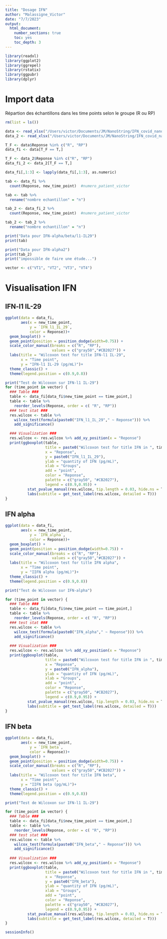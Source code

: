 ```yaml
---
title: "Dosage IFN"
author: "Malassigne_Victor"
date: "7/7/2023"
output: 
  html_document:
    number_sections: true
    toc: yes
    toc_depth: 3
---
```



```r
library(readxl)
library(ggplot2)
library(ggrepel)
library(rstatix)
library(ggpubr)
library(dplyr)
```


# Import data
Répartion des échantillons dans les time points selon le groupe (R ou RP)
```r
rm(list = ls())

data <- read_xlsx("/Users/victor/Documents/JM/NanoString/IFN_covid_nano/data/Dosage_IFN.xlsx", sheet = 2)
data_2 <- read_xlsx("/Users/victor/Documents/JM/NanoString/IFN_covid_nano/data/Dosage_IFN.xlsx", sheet = 5)

T_F <- data$Reponse %in% c("R", "RP")
data_fi <- data[T_F == T,]

T_F <- data_2$Reponse %in% c("R", "RP")
data_fi_2 <- data_2[T_F == T,]

data_fi[,1:3] <- lapply(data_fi[,1:3], as.numeric)

tab <- data_fi %>%
  count(Reponse, new_time_point)  #numero_patient_victor

tab <- tab %>% 
  rename("nombre echantillon" = "n")

tab_2 <- data_fi_2 %>%
  count(Reponse, new_time_point)  #numero_patient_victor

tab_2 <- tab_2 %>% 
  rename("nombre echantillon" = "n")

print("Data pour IFN-alpha/beta/l1-IL29")
print(tab)

print("Data pour IFN-alpha2")
print(tab_2)
print("impossible de faire une étude...")

vector <- c("VT1", "VT2", "VT3", "VT4")
```

# Visualisation IFN
## IFN-l1 IL-29
```r
ggplot(data = data_fi, 
       aes(x = new_time_point, 
           y = `IFN_l1_IL_29`, 
           color = Reponse))+ 
  geom_boxplot() +
  geom_point(position = position_dodge(width=0.75)) +
  scale_color_manual(breaks = c("R", "RP"),
                     values = c("gray50","#CB2027")) +
  labs(title = "Wilcoxon test for title IFN-l1 IL-29", 
       x = "Time point", 
       y = "IFN-l1 IL-29 (pg/mL)")+
  theme_classic() + 
  theme(legend.position = c(0.9,0.8))

print("Test de Wilcoxon sur IFN-l1 IL-29")
for (time_point in vector) {
  ### Table ###
  table <- data_fi[data_fi$new_time_point == time_point,]
  table <- table %>% 
    reorder_levels(Reponse, order = c( "R", "RP"))
  ### test stat ###
  res.wilcox <- table %>%
    wilcox_test(formula(paste0("IFN_l1_IL_29"," ~ Reponse"))) %>%
    add_significance()

  ### Visualization ###
  res.wilcox <- res.wilcox %>% add_xy_position(x = "Reponse")
  print(ggboxplot(table, 
                  title = paste0("Wilcoxon test for title IFN in ", time_point),
                  x = "Reponse", 
                  y = paste0("IFN_l1_IL_29"), 
                  ylab = "quantity of IFN (pg/mL)",
                  xlab = "Groups", 
                  add = "point",
                  color = "Reponse",
                  palette = c("gray50", "#CB2027"),
                  legend = c(0.9,0.95)) + 
          stat_pvalue_manual(res.wilcox, tip.length = 0.03, hide.ns = T) +
          labs(subtitle = get_test_label(res.wilcox, detailed = T)))
}
```

## IFN alpha
```r
ggplot(data = data_fi, 
       aes(x = new_time_point, 
           y = `IFN_alpha`, 
           color = Reponse))+ 
  geom_boxplot() +
  geom_point(position = position_dodge(width=0.75)) +
  scale_color_manual(breaks = c("R", "RP"),
                     values = c("gray50","#CB2027")) +
  labs(title = "Wilcoxon test for title IFN alpha", 
       x = "Time point", 
       y = "IIFN alpha (pg/mL)")+
  theme_classic() + 
  theme(legend.position = c(0.9,0.8))

print("Test de Wilcoxon sur IFN-alpha")

for (time_point in vector) {
  ### Table ###
  table <- data_fi[data_fi$new_time_point == time_point,]
  table <- table %>% 
    reorder_levels(Reponse, order = c( "R", "RP"))
  ### test stat ###
  res.wilcox <- table %>%
    wilcox_test(formula(paste0("IFN_alpha"," ~ Reponse"))) %>%
    add_significance()
  
  ### Visualization ###
  res.wilcox <- res.wilcox %>% add_xy_position(x = "Reponse")
  print(ggboxplot(table, 
                  title = paste0("Wilcoxon test for title IFN in ", time_point),
                  x = "Reponse", 
                  y = paste0("IFN_alpha"), 
                  ylab = "quantity of IFN (pg/mL)",
                  xlab = "Groups", 
                  add = "point",
                  color = "Reponse",
                  palette = c("gray50", "#CB2027"),
                  legend = c(0.9,0.95)) + 
          stat_pvalue_manual(res.wilcox, tip.length = 0.03, hide.ns = T) +
          labs(subtitle = get_test_label(res.wilcox, detailed = T)))
}
```

## IFN beta
```r
ggplot(data = data_fi, 
       aes(x = new_time_point, 
           y = `IFN_beta`, 
           color = Reponse))+ 
  geom_boxplot() +
  geom_point(position = position_dodge(width=0.75)) +
  scale_color_manual(breaks = c("R", "RP"),
                     values = c("gray50","#CB2027")) +
  labs(title = "Wilcoxon test for title IFN beta", 
       x = "Time point", 
       y = "IIFN beta (pg/mL)")+
  theme_classic() + 
  theme(legend.position = c(0.9,0.8))

print("Test de Wilcoxon sur IFN-l1 IL-29")

for (time_point in vector) {
  ### Table ###
  table <- data_fi[data_fi$new_time_point == time_point,]
  table <- table %>% 
    reorder_levels(Reponse, order = c( "R", "RP"))
  ### test stat ###
  res.wilcox <- table %>%
    wilcox_test(formula(paste0("IFN_beta"," ~ Reponse"))) %>%
    add_significance()
  
  ### Visualization ###
  res.wilcox <- res.wilcox %>% add_xy_position(x = "Reponse")
  print(ggboxplot(table, 
                  title = paste0("Wilcoxon test for title IFN in ", time_point),
                  x = "Reponse", 
                  y = paste0("IFN_beta"), 
                  ylab = "quantity of IFN (pg/mL)",
                  xlab = "Groups", 
                  add = "point",
                  color = "Reponse",
                  palette = c("gray50", "#CB2027"),
                  legend = c(0.9,0.95)) + 
          stat_pvalue_manual(res.wilcox, tip.length = 0.03, hide.ns = T) +
          labs(subtitle = get_test_label(res.wilcox, detailed = T)))
}
```

```r
sessionInfo()
```
